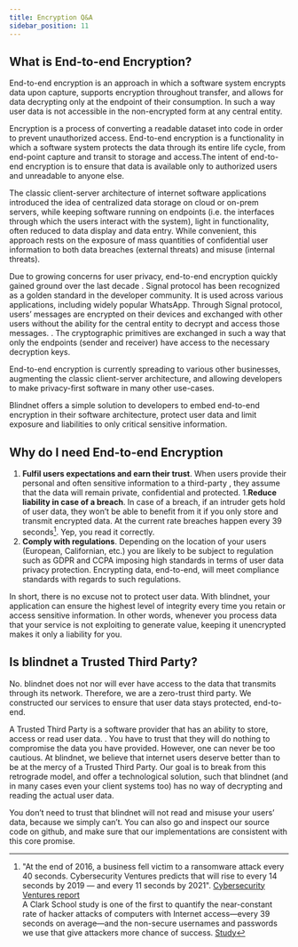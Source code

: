 ```yaml
---
title: Encryption Q&A
sidebar_position: 11
---
```


## What is End-to-end Encryption?

End-to-end encryption is an approach in which a software system encrypts data upon capture, supports encryption throughout transfer, and allows for data decrypting only at the endpoint of their consumption. In such a way user data is not accessible in the non-encrypted form at any central entity.

Encryption is a process of converting a readable dataset into code in order to prevent unauthorized access. End-to-end encryption is a functionality in which a software system protects the data through its entire life cycle, from end-point capture and transit to storage and access.The intent of end-to-end encryption is to ensure that data is available only to authorized users and unreadable to anyone else.

The classic client-server architecture of internet software applications introduced the idea of centralized data storage on cloud or on-prem servers, while keeping software running on endpoints (i.e. the interfaces through which the users interact with the system), light in functionality, often reduced to data display and data entry. While convenient, this approach rests on the exposure of mass quantities of confidential user information to both data breaches (external threats) and misuse (internal threats).

Due to growing concerns for user privacy, end-to-end encryption quickly gained ground over the last decade . Signal protocol has been recognized as a golden standard in the developer community. It is used across various applications, including widely popular WhatsApp. Through Signal protocol, users’ messages are encrypted on their devices and exchanged with other users without the ability for the central entity to decrypt and access those messages. . The cryptographic primitives are exchanged in such a way that only the endpoints (sender and receiver) have access to the necessary decryption keys.

End-to-end encryption is currently spreading to various other businesses, augmenting the classic client-server architecture, and allowing developers to make privacy-first software in many other use-cases.

Blindnet offers a simple solution to developers to embed end-to-end encryption in their software architecture, protect user data and limit exposure and liabilities to only critical sensitive information.

## Why do I need End-to-end Encryption

1. **Fulfil users expectations and earn their trust**. When users provide their personal and often sensitive information to a third-party , they assume that the data will remain private, confidential and protected. 1.**Reduce liability in case of a breach**. In case of a breach, if an intruder gets hold of user data, they won’t be able to benefit from it if you only store and transmit encrypted data. At the current rate breaches happen every 39 seconds[^1]. Yep, you read it correctly.
1. **Comply with regulations**. Depending on the location of your users (European, Californian, etc.) you are likely to be subject to regulation such as GDPR and CCPA imposing high standards in terms of user data privacy protection. Encrypting data, end-to-end, will meet compliance standards with regards to such regulations.

In short, there is no excuse not to protect user data. With blindnet, your application can ensure the highest level of integrity every time you retain or access sensitive information.
In other words, whenever you process data that your service is not exploiting to generate value, keeping it unencrypted makes it only a liability for you.

## Is blindnet a Trusted Third Party?

No. blindnet does not nor will ever have access to the data that transmits through its network. Therefore, we are a zero-trust third party. We constructed our services to ensure that user data stays protected, end-to-end.

A Trusted Third Party is a software provider that has an ability to store, access or read user data. . You have to trust that they will do nothing to compromise the data you have provided.
However, one can never be too cautious. At blindnet, we believe that internet users deserve better than to be at the mercy of a Trusted Third Party. Our goal is to break from this retrograde model, and offer a technological solution, such that blindnet (and in many cases even your client systems too) has no way of decrypting and reading the actual user data.

You don’t need to trust that blindnet will not read and misuse your users’ data, because we simply can’t. You can also go and inspect our source code on github, and make sure that our implementations are consistent with this core promise.

[^1]:
    "At the end of 2016, a business fell victim to a ransomware attack every 40 seconds. Cybersecurity Ventures predicts that will rise to every 14 seconds by 2019 — and every 11 seconds by 2021". [Cybersecurity Ventures report](https://www.herjavecgroup.com/wp-content/uploads/2018/12/CV-HG-2019-Official-Annual-Cybercrime-Report.pdf)  
    A Clark School study is one of the first to quantify the near-constant rate of hacker attacks of computers with Internet access—every 39 seconds on average—and the non-secure usernames and passwords we use that give attackers more chance of success. [Study](https://eng.umd.edu/news/story/study-hackers-attack-every-39-seconds)
